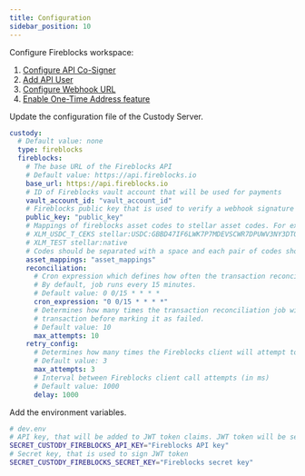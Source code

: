 ```yaml
---
title: Configuration
sidebar_position: 10
---
```



Configure Fireblocks workspace:

1. [Configure API Co-Signer](https://support.fireblocks.io/hc/en-us/articles/4581830426268)
2. [Add API User](https://support.fireblocks.io/hc/en-us/articles/4407823826194-Adding-new-API-users)
3. [Configure Webhook URL](https://support.fireblocks.io/hc/en-us/articles/4408110107794-Configuring-Webhook-URLs)
4. [Enable One-Time Address feature](https://support.fireblocks.io/hc/en-us/articles/4409104568338)

Update the configuration file of the Custody Server.

<CodeExample>

```yaml
custody:
  # Default value: none
  type: fireblocks
  fireblocks:
    # The base URL of the Fireblocks API
    # Default value: https://api.fireblocks.io
    base_url: https://api.fireblocks.io
    # ID of Fireblocks vault account that will be used for payments
    vault_account_id: "vault_account_id"
    # Fireblocks public key that is used to verify a webhook signature
    public_key: "public_key"
    # Mappings of fireblocks asset codes to stellar asset codes. For example:
    # XLM_USDC_T_CEKS stellar:USDC:GBBD47IF6LWK7P7MDEVSCWR7DPUWV3NY3DTQEVFL4NAT4AQH3ZLLFLA5
    # XLM_TEST stellar:native
    # Codes should be separated with a space and each pair of codes should be on a new line
    asset_mappings: "asset_mappings"
    reconciliation:
      # Cron expression which defines how often the transaction reconciliation job runs.
      # By default, job runs every 15 minutes.
      # Default value: 0 0/15 * * * *
      cron_expression: "0 0/15 * * * *"
      # Determines how many times the transaction reconciliation job will attempt to update the status of the
      # transaction before marking it as failed.
      # Default value: 10
      max_attempts: 10
    retry_config:
      # Determines how many times the Fireblocks client will attempt to send a request before marking a call as failed.
      # Default value: 3
      max_attempts: 3
      # Interval between Fireblocks client call attempts (in ms)
      # Default value: 1000
      delay: 1000
```

</CodeExample>

Add the environment variables.

<CodeExample>

```bash
# dev.env
# API key, that will be added to JWT token claims. JWT token will be sent in requests to Fireblocks API
SECRET_CUSTODY_FIREBLOCKS_API_KEY="Fireblocks API key"
# Secret key, that is used to sign JWT token
SECRET_CUSTODY_FIREBLOCKS_SECRET_KEY="Fireblocks secret key"
```

</CodeExample>
